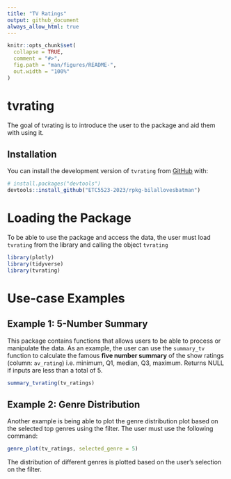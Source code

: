 ```yaml
---
title: "TV Ratings"
output: github_document
always_allow_html: true
---
```



<!-- README.md is generated from README.Rmd. Please edit that file -->

```r
knitr::opts_chunk$set(
  collapse = TRUE,
  comment = "#>",
  fig.path = "man/figures/README-",
  out.width = "100%"
)
```

# tvrating

<!-- badges: start -->
<!-- badges: end -->

The goal of tvrating is to introduce the user to the package and aid them with using it.

## Installation

You can install the development version of `tvrating` from [GitHub](https://github.com/) with:

``` r
# install.packages("devtools")
devtools::install_github("ETC5523-2023/rpkg-bilallovesbatman")
```

# Loading the Package

To be able to use the package and access the data, the user must load `tvrating` from the library and calling the object `tvrating`

```r
library(plotly)
library(tidyverse)
library(tvrating)
```

# Use-case Examples

## Example 1: 5-Number Summary

This package contains functions that allows users to be able to process or manipulate the data. As an example, the user can use the `summary_tv` function to calculate the famous **five number summary** of the show ratings (column: `av_rating`) i.e. minimum, Q1, median, Q3, maximum. Returns NULL if inputs are less than a total of 5. 

```r
summary_tvrating(tv_ratings)
```

## Example 2: Genre Distribution

Another example is being able to plot the genre distribution plot based on the selected top genres using the filter. The user must use the following command:

```r
genre_plot(tv_ratings, selected_genre = 5)
```

The distribution of different genres is plotted based on the user's selection on the filter.
